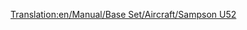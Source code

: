 [[Translation:en/Manual/Base Set/Aircraft/Sampson U52]]

{{en/Aircraft|Name=Sampson U52
|Image=[[File:en/JunkersJU52.png|Sampson U52]]
|Cost=28,710 (57.420)
|Speed=473 kph (296 MPH)
|Annual=2,390 (4.780)
|Designed=1928
|Lifespan=20
|Capacity=25 passengers & 4 bags of mail
|
|Description=The Sampson U52 is the first plane available in the game, and as a result, is relatively small, yet expensive to run.
|Real-life=[https://www.wikipedia.org/wiki/Junkers Ju 52 Junkers  Ju 52]
}}